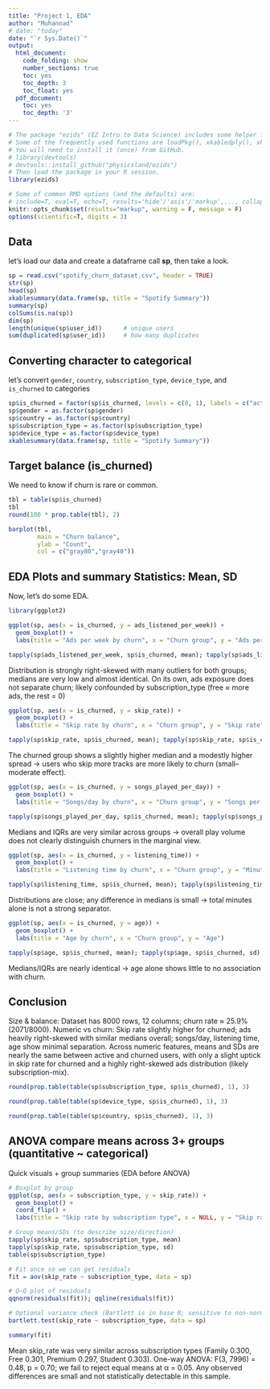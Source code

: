 ```yaml
---
title: "Project 1, EDA"
author: "Muhannad"
# date: "today"
date: "`r Sys.Date()`"
output:
  html_document:
    code_folding: show
    number_sections: true
    toc: yes
    toc_depth: 3
    toc_float: yes
  pdf_document:
    toc: yes
    toc_depth: '3'
---
```



```r
# The package "ezids" (EZ Intro to Data Science) includes some helper functions we developed for the course. 
# Some of the frequently used functions are loadPkg(), xkabledply(), xkablesummary(), uzscale(), etc.
# You will need to install it (once) from GitHub.
# library(devtools)
# devtools::install_github("physicsland/ezids")
# Then load the package in your R session.
library(ezids)
```

```r
# Some of common RMD options (and the defaults) are: 
# include=T, eval=T, echo=T, results='hide'/'asis'/'markup',..., collapse=F, warning=T, message=T, error=T, cache=T, fig.width=6, fig.height=4, fig.dim=c(6,4) #inches, fig.align='left'/'center','right', 
knitr::opts_chunk$set(results="markup", warning = F, message = F)
options(scientific=T, digits = 3) 
```

## Data

let's load our data and create a dataframe call **sp**, then take a look.

```r
sp = read.csv("spotify_churn_dataset.csv", header = TRUE)
str(sp)
head(sp)
xkablesummary(data.frame(sp, title = "Spotify Summary"))
summary(sp)
colSums(is.na(sp))
dim(sp)
length(unique(sp$user_id))      # unique users
sum(duplicated(sp$user_id))     # how many duplicates
```

## Converting character to categorical

let's convert `gender`, `country`, `subscription_type`, `device_type`, and `is_churned` to categories
```r
sp$is_churned = factor(sp$is_churned, levels = c(0, 1), labels = c("active", "churned"))
sp$gender = as.factor(sp$gender)
sp$country = as.factor(sp$country)
sp$subscription_type = as.factor(sp$subscription_type)
sp$device_type = as.factor(sp$device_type)
xkablesummary(data.frame(sp, title = "Spotify Summary"))
```

## Target balance (is_churned)

We need to know if churn is rare or common.

```r
tbl = table(sp$is_churned)
tbl
round(100 * prop.table(tbl), 2)
```
```r
barplot(tbl,
        main = "Churn balance",
        ylab = "Count",
        col = c("gray80","gray40"))
```


## EDA Plots and summary Statistics: Mean, SD

Now, let's do some EDA.

```r
library(ggplot2)

ggplot(sp, aes(x = is_churned, y = ads_listened_per_week)) +
  geom_boxplot() +
  labs(title = "Ads per week by churn", x = "Churn group", y = "Ads per week")

tapply(sp$ads_listened_per_week, sp$is_churned, mean); tapply(sp$ads_listened_per_week, sp$is_churned, sd)
```
Distribution is strongly right-skewed with many outliers for both groups; medians are very low and almost identical. On its own, ads exposure does not separate churn; likely confounded by subscription_type (free ≈ more ads, the rest = 0)


```r
ggplot(sp, aes(x = is_churned, y = skip_rate)) +
  geom_boxplot() +
  labs(title = "Skip rate by churn", x = "Churn group", y = "Skip rate")

tapply(sp$skip_rate, sp$is_churned, mean); tapply(sp$skip_rate, sp$is_churned, sd)
```
The churned group shows a slightly higher median and a modestly higher spread → users who skip more tracks are more likely to churn (small–moderate effect).

```r
ggplot(sp, aes(x = is_churned, y = songs_played_per_day)) +
  geom_boxplot() +
  labs(title = "Songs/day by churn", x = "Churn group", y = "Songs per day")

tapply(sp$songs_played_per_day, sp$is_churned, mean); tapply(sp$songs_played_per_day, sp$is_churned, sd)

```
Medians and IQRs are very similar across groups → overall play volume does not clearly distinguish churners in the marginal view.

```r
ggplot(sp, aes(x = is_churned, y = listening_time)) +
  geom_boxplot() +
  labs(title = "Listening time by churn", x = "Churn group", y = "Minutes")

tapply(sp$listening_time, sp$is_churned, mean); tapply(sp$listening_time, sp$is_churned, sd)
```
Distributions are close; any difference in medians is small → total minutes alone is not a strong separator.

```r
ggplot(sp, aes(x = is_churned, y = age)) +
  geom_boxplot() +
  labs(title = "Age by churn", x = "Churn group", y = "Age")

tapply(sp$age, sp$is_churned, mean); tapply(sp$age, sp$is_churned, sd)

```
Medians/IQRs are nearly identical → age alone shows little to no association with churn.

## Conclusion
Size & balance: Dataset has 8000 rows, 12 columns; churn rate ≈ 25.9% (2071/8000).
Numeric vs churn: Skip rate slightly higher for churned; ads heavily right-skewed with similar medians overall; songs/day, listening time, age show minimal separation.
Across numeric features, means and SDs are nearly the same between active and churned users, with only a slight uptick in skip rate for churned and a highly right-skewed ads distribution (likely subscription-mix).

```r
round(prop.table(table(sp$subscription_type, sp$is_churned), 1), 3)
```
```r
round(prop.table(table(sp$device_type, sp$is_churned), 1), 3)
```
```r
round(prop.table(table(sp$country, sp$is_churned), 1), 3)
```

## ANOVA compare means across 3+ groups (quantitative ~ categorical)

Quick visuals + group summaries (EDA before ANOVA)

```r

# Boxplot by group
ggplot(sp, aes(x = subscription_type, y = skip_rate)) +
  geom_boxplot() +
  coord_flip() +
  labs(title = "Skip rate by subscription type", x = NULL, y = "Skip rate")

# Group means/SDs (to describe size/direction)
tapply(sp$skip_rate, sp$subscription_type, mean)
tapply(sp$skip_rate, sp$subscription_type, sd)
table(sp$subscription_type)
```

```r
# Fit once so we can get residuals
fit = aov(skip_rate ~ subscription_type, data = sp)

# Q–Q plot of residuals
qqnorm(residuals(fit)); qqline(residuals(fit))

# Optional variance check (Bartlett is in base R; sensitive to non-normality)
bartlett.test(skip_rate ~ subscription_type, data = sp)

```
```r
summary(fit)
```
Mean skip_rate was very similar across subscription types (Family 0.300, Free 0.301, Premium 0.297, Student 0.303). One-way ANOVA: F(3, 7996) = 0.48, p = 0.70; we fail to reject equal means at α = 0.05. Any observed differences are small and not statistically detectable in this sample.
